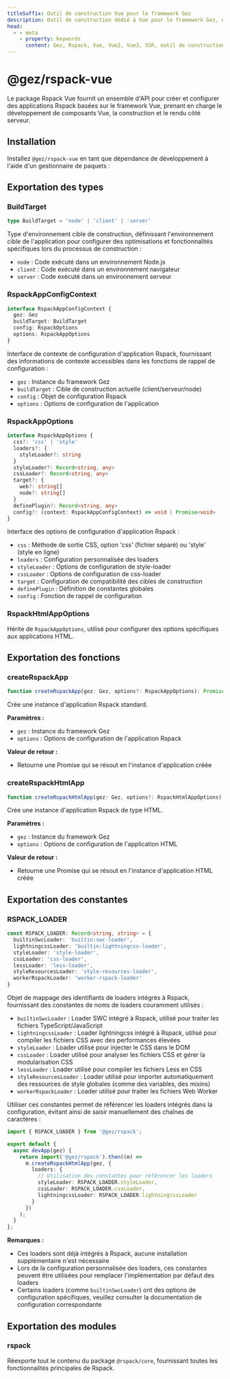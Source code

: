 ```yaml
---
titleSuffix: Outil de construction Vue pour le framework Gez
description: Outil de construction dédié à Vue pour le framework Gez, offrant un support complet pour la construction d'applications Vue 2/3, y compris le développement de composants, le rendu SSR et l'optimisation des performances.
head:
  - - meta
    - property: keywords
      content: Gez, Rspack, Vue, Vue2, Vue3, SSR, outil de construction, développement de composants, rendu côté serveur, optimisation des performances
---
```



# @gez/rspack-vue

Le package Rspack Vue fournit un ensemble d'API pour créer et configurer des applications Rspack basées sur le framework Vue, prenant en charge le développement de composants Vue, la construction et le rendu côté serveur.

## Installation

Installez `@gez/rspack-vue` en tant que dépendance de développement à l'aide d'un gestionnaire de paquets :

<PackageManagerTabs command="install @gez/rspack-vue -D" />

## Exportation des types

### BuildTarget

```ts
type BuildTarget = 'node' | 'client' | 'server'
```

Type d'environnement cible de construction, définissant l'environnement cible de l'application pour configurer des optimisations et fonctionnalités spécifiques lors du processus de construction :
- `node` : Code exécuté dans un environnement Node.js
- `client` : Code exécuté dans un environnement navigateur
- `server` : Code exécuté dans un environnement serveur

### RspackAppConfigContext

```ts
interface RspackAppConfigContext {
  gez: Gez
  buildTarget: BuildTarget
  config: RspackOptions
  options: RspackAppOptions
}
```

Interface de contexte de configuration d'application Rspack, fournissant des informations de contexte accessibles dans les fonctions de rappel de configuration :
- `gez` : Instance du framework Gez
- `buildTarget` : Cible de construction actuelle (client/serveur/node)
- `config` : Objet de configuration Rspack
- `options` : Options de configuration de l'application

### RspackAppOptions

```ts
interface RspackAppOptions {
  css?: 'css' | 'style'
  loaders?: {
    styleLoader?: string
  }
  styleLoader?: Record<string, any>
  cssLoader?: Record<string, any>
  target?: {
    web?: string[]
    node?: string[]
  }
  definePlugin?: Record<string, any>
  config?: (context: RspackAppConfigContext) => void | Promise<void>
}
```

Interface des options de configuration d'application Rspack :
- `css` : Méthode de sortie CSS, option 'css' (fichier séparé) ou 'style' (style en ligne)
- `loaders` : Configuration personnalisée des loaders
- `styleLoader` : Options de configuration de style-loader
- `cssLoader` : Options de configuration de css-loader
- `target` : Configuration de compatibilité des cibles de construction
- `definePlugin` : Définition de constantes globales
- `config` : Fonction de rappel de configuration

### RspackHtmlAppOptions

Hérite de `RspackAppOptions`, utilisé pour configurer des options spécifiques aux applications HTML.

## Exportation des fonctions

### createRspackApp

```ts
function createRspackApp(gez: Gez, options?: RspackAppOptions): Promise<App>
```

Crée une instance d'application Rspack standard.

**Paramètres :**
- `gez` : Instance du framework Gez
- `options` : Options de configuration de l'application Rspack

**Valeur de retour :**
- Retourne une Promise qui se résout en l'instance d'application créée

### createRspackHtmlApp

```ts
function createRspackHtmlApp(gez: Gez, options?: RspackHtmlAppOptions): Promise<App>
```

Crée une instance d'application Rspack de type HTML.

**Paramètres :**
- `gez` : Instance du framework Gez
- `options` : Options de configuration de l'application HTML

**Valeur de retour :**
- Retourne une Promise qui se résout en l'instance d'application HTML créée

## Exportation des constantes
### RSPACK_LOADER

```ts
const RSPACK_LOADER: Record<string, string> = {
  builtinSwcLoader: 'builtin:swc-loader',
  lightningcssLoader: 'builtin:lightningcss-loader',
  styleLoader: 'style-loader',
  cssLoader: 'css-loader',
  lessLoader: 'less-loader',
  styleResourcesLoader: 'style-resources-loader',
  workerRspackLoader: 'worker-rspack-loader'
}
```

Objet de mappage des identifiants de loaders intégrés à Rspack, fournissant des constantes de noms de loaders couramment utilisés :

- `builtinSwcLoader` : Loader SWC intégré à Rspack, utilisé pour traiter les fichiers TypeScript/JavaScript
- `lightningcssLoader` : Loader lightningcss intégré à Rspack, utilisé pour compiler les fichiers CSS avec des performances élevées
- `styleLoader` : Loader utilisé pour injecter le CSS dans le DOM
- `cssLoader` : Loader utilisé pour analyser les fichiers CSS et gérer la modularisation CSS
- `lessLoader` : Loader utilisé pour compiler les fichiers Less en CSS
- `styleResourcesLoader` : Loader utilisé pour importer automatiquement des ressources de style globales (comme des variables, des mixins)
- `workerRspackLoader` : Loader utilisé pour traiter les fichiers Web Worker

Utiliser ces constantes permet de référencer les loaders intégrés dans la configuration, évitant ainsi de saisir manuellement des chaînes de caractères :

```ts title="src/entry.node.ts"
import { RSPACK_LOADER } from '@gez/rspack';

export default {
  async devApp(gez) {
    return import('@gez/rspack').then((m) =>
      m.createRspackHtmlApp(gez, {
        loaders: {
          // Utilisation des constantes pour référencer les loaders
          styleLoader: RSPACK_LOADER.styleLoader,
          cssLoader: RSPACK_LOADER.cssLoader,
          lightningcssLoader: RSPACK_LOADER.lightningcssLoader
        }
      })
    );
  }
};
```

**Remarques :**
- Ces loaders sont déjà intégrés à Rspack, aucune installation supplémentaire n'est nécessaire
- Lors de la configuration personnalisée des loaders, ces constantes peuvent être utilisées pour remplacer l'implémentation par défaut des loaders
- Certains loaders (comme `builtinSwcLoader`) ont des options de configuration spécifiques, veuillez consulter la documentation de configuration correspondante

## Exportation des modules

### rspack

Réexporte tout le contenu du package `@rspack/core`, fournissant toutes les fonctionnalités principales de Rspack.